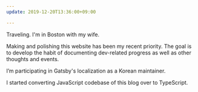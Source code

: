```yaml
---
update: 2019-12-20T13:36:00+09:00

---
```

Traveling. I'm in Boston with my wife.

Making and polishing this website has been my recent priority. The goal is to develop the habit of documenting dev-related progress as well as other thoughts and events.

I’m participating in Gatsby's localization as a Korean maintainer.

I started converting JavaScript codebase of this blog over to TypeScript.